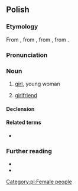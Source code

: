 ==Polish==

===Etymology===
From {{inh|pl|zlw-opl|dziewka}}, from {{m|zlw-opl|dziewa}}, from {{inh|pl|sla-pro|*děva}}, from {{inh|pl|ine-pro|*dʰeh₁(y)-}}.

===Pronunciation===
{{pl-p|a=pl-dziewczyna.ogg}}

===Noun===
{{pl-noun|f|dim=dziewczynka}}

# [[girl]], young woman
#: {{syn|pl|dziewczę|dziewka}}
#: {{ant|pl|chłopak}}
# [[girlfriend]]

====Declension====
{{pl-decl-noun-f}}

====Related terms====
* {{q|adjective}} {{l|pl|dziewczęcy}}

===Further reading===
* {{R:pl:WSJP}}
* {{R:PWN}}

[[Category:pl:Female people]]